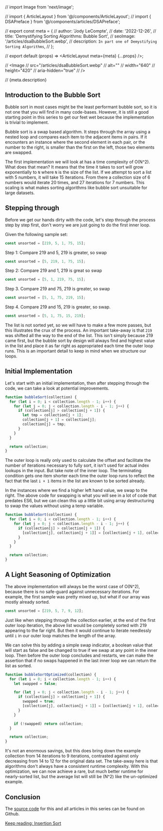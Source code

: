 // import Image from 'next/image';

// import { ArticleLayout } from '@/components/ArticleLayout';
// import { DSAPreface } from '@/components/articles/DSAPreface';

// export const meta = {
//   author: 'Jody LeCompte',
//   date: '2022-12-26',
//   title: 'Demystifying Sorting Algorithms: Bubble Sort',
//   seoImage: '/articles/dsaBubbleSort.webp',
//   description: `In part one of Demystifying Sorting Algorithms`,
// };

// export default (props) => <ArticleLayout meta={meta} {...props} />;

// <Image
//   src="/articles/dsaBubbleSort.webp"
//   alt=""
//   width="640"
//   height="420"
//   aria-hidden="true"
// />

// {meta.description}


## Introduction to the Bubble Sort

Bubble sort in most cases might be the least performant bubble sort, so it is not one that you will
find in many code-bases. However, it is still a good starting point in this series to get our feet wet
because the implementation is trivial to implement.

Bubble sort is a swap based algorithm. It steps through the array using a nested loop and compares each
item to the adjacent items in pairs. If it encounters an instance where the second element in each pair,
or the number to the right, is smaller than the first on the left, those two elements are swapped.

The first implementation we will look at has a time complexity of O(N^2). What does that mean? It means
that the time it takes to sort will grow exponentially to `N` where `N` is the size of the list.
If we attempt to sort a list with 5 numbers, it will take 15 iterations. From there a collection size of 6
numbers would iterate 20 times, and 27 iterations for 7 numbers. This scaling is what makes sorting algorithms
like bubble sort unsuitable for large datasets.

## Stepping through

Before we get our hands dirty with the code, let's step through the process step by step first, don't worry
we are just going to do the first inner loop.

Given the following sample set:

```javascript
const unsorted = [219, 5, 1, 75, 15];
```

Step 1: Compare 219 and 5, 219 is greater, so swap

```javascript
const unsorted = [5, 219, 1, 75, 15];
```

Step 2: Compare 219 and 1, 219 is great so swap

```javascript
const unsorted = [5, 1, 219, 75, 15];
```

Step 3. Compare 219 and 75, 219 is greater, so swap

```javascript
const unsorted = [5, 1, 75, 219, 15];
```

Step 4. Compare 219 and 15, 219 is greater, so swap.

```javascript
const unsorted = [5, 1, 75, 15, 219];
```

The list is not sorted yet, so we will have to make a few more passes, but this illustrates the crux of the process.
An important take-away is that `219` was shifted all the way to the end of the list. This isn't simply because
219 came first, but the bubble sort by design will always find and highest value in the list and place it as far
right as appropriated each time the outer loop runs. This is an important detail to keep in mind when we structure our
loops.

## Initial Implementation

Let's start with an initial implementation, then after stepping through the code, we can take a look at potential improvements.

```javascript
function bubbleSort(collection) {
  for (let i = 0; i < collection.length - 1; i++) {
    for (let j = 0; j < collection.length - i - 1; j++) {
      if (collection[j] > collection[j + 1]) {
        let tmp = collection[j + 1];
        collection[j + 1] = collection[j];
        collection[j] = tmp;
      }
    }
  }

  return collection;
}
```

The outer loop is really only used to calculate the offset and facilitate the number of iterations necessary
to fully sort, it isn't used for actual index lookups in the input. But take note of the inner loop. The terminating
condition gets one item shorter each time the outer loop runs to reflect the fact that the last `i + 1` items
in the list are known to be sorted already.

In the instances where we find a higher left hand value, we swap to the right. The above code for swapping is
what you will see in a lot of code that predates ES6, but we can clean this up a little bit using array
destructuring to swap the values without using a temp variable.

```javascript
function bubbleSort(collection) {
  for (let i = 0; i < collection.length - 1; i++) {
    for (let j = 0; j < collection.length - i - 1; j++) {
      if (collection[j] > collection[j + 1]) {
        [collection[j], collection[j + 1]] = [collection[j + 1], collection[j]];
      }
    }
  }

  return collection;
}
```

## A Light Seasoning of Optimization

The above implementation will always be the worst case of O(N^2), because there is no safe-guard
against unnecessary iterations. For example, the first sample was pretty mixed up, but what if our array was mostly already
sorted.

```javascript
const unsorted = [219, 5, 7, 9, 12];
```

Just like when stepping through the collection earlier, at the end of the first outer loop iteration, the above
list would be completely sorted with 219 appearing to the far right. But then it would continue to iterate needlessly
until `i` in our outer loop matches the length of the array.

We can solve this by adding a simple swap indicator, a boolean value that will start as false and be changed to true
if we swap at any point in the inner loop. Then before the outer loop concludes and restarts, we can make the assertion
that if no swaps happened in the last inner loop we can return the list as sorted.

```javascript
function bubbleSortOptimized(collection) {
  for (let i = 0; i < collection.length - 1; i++) {
    let swapped = false;

    for (let j = 0; j < collection.length - i - 1; j++) {
      if (collection[j] > collection[j + 1]) {
        swapped = true;
        [collection[j], collection[j + 1]] = [collection[j + 1], collection[j]];
      }
    }

    if (!swapped) return collection;
  }

  return collection;
}
```

It's not an enormous savings, but this does bring down the example collection from 14 iterations to 9 iterations,
contrasted against only decreasing from 14 to 12 for the original data set. The take-away here is that algorithms
don't always have a consistent runtime complexity. With this optimization, we can now achieve
a rare, but much better runtime for nearly-sorted list, but the average list will still be (N^2) like the un-optimized
example.

## Conclusion

The [source code](https://github.com/jodylecompte/lesson-sorting-algorithms) for this and all articles in this series
can be found on Github.

[Keep reading: Insertion Sort](/articles/en/demystifying-sorting-algorithms/selection-sort)
